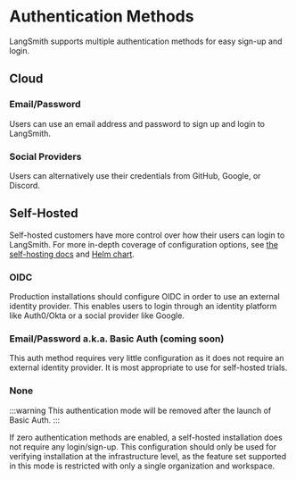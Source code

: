 # Authentication Methods

LangSmith supports multiple authentication methods for easy sign-up and login.

## Cloud

### Email/Password

Users can use an email address and password to sign up and login to LangSmith.

### Social Providers

Users can alternatively use their credentials from GitHub, Google, or Discord.

## Self-Hosted

Self-hosted customers have more control over how their users can login to LangSmith.
For more in-depth coverage of configuration options, see [the self-hosting docs](../../category/self-hosting)
and [Helm chart](https://github.com/langchain-ai/helm/tree/main/charts/langsmith).

### OIDC

Production installations should configure OIDC in order to use an external identity provider.
This enables users to login through an identity platform like Auth0/Okta or a social provider like Google.

### Email/Password a.k.a. Basic Auth (coming soon)

This auth method requires very little configuration as it does not require an external identity provider.
It is most appropriate to use for self-hosted trials.

### None

:::warning
This authentication mode will be removed after the launch of Basic Auth.
:::

If zero authentication methods are enabled, a self-hosted installation does not require any login/sign-up.
This configuration should only be used for verifying installation at the infrastructure level, as the feature set
supported in this mode is restricted with only a single organization and workspace.
